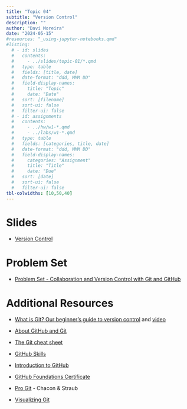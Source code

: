 ```yaml
---
title: "Topic 04"
subtitle: "Version Control"
description: ""
author: "Davi Moreira"
date: "2024-05-15"
#resources: "_using-jupyter-notebooks.qmd"
#listing:
  # - id: slides
  #   contents:
  #     - ../slides/topic-01/*.qmd
  #   type: table
  #   fields: [title, date]
  #   date-format: "ddd, MMM DD"
  #   field-display-names:
  #     title: "Topic"
  #     date: "Date"
  #   sort: [filename]
  #   sort-ui: false
  #   filter-ui: false
  # - id: assignments
  #   contents:
  #     - ../hw/w1-*.qmd
  #     - ../labs/w1-*.qmd
  #   type: table
  #   fields: [categories, title, date]
  #   date-format: "ddd, MMM DD"
  #   field-display-names:
  #     categories: "Assignment"
  #     title: "Title"
  #     date: "Due"
  #   sort: [date]
  #   sort-ui: false
  #   filter-ui: false
tbl-colwidths: [10,50,40]
---
```


# Slides

-   [Version Control](/slides/slides-topic-04.html){target="_blank"}

```{=html}
<!---

-   [Computational Literacy](/slides/slides-topic-02-01.html){target="_blank"}

-   [Command Line](/slides/slides-topic-02-02-aux.html){target="_blank"}

--->
```
```{=html}
<!---

# Lecture Material


-   Basics of Command Line (very short piece): [html](/lecture_material/material-topic-02/basics_of_cmd.html){target="_blank"}, [notebook](https://minhaskamal.github.io/DownGit/#/home?url=https://github.com/davi-moreira/2024S_dsc_emory_qtm_350/blob/main/lecture_material/material-topic-02/_basics_of_cmd.ipynb){target="_blank"} <!--- to generate the link: https://minhaskamal.github.io/DownGit/#/home --->
```
```{=html}
<!---<a href="
https://davi-moreira.github.io/2024S_dsc_emory_qtm_350/lecture_material/material-topic-02/_basics_of_cmd.ipynb" download> notebook </a>--->
```
```{=html}
<!---

-   Basics of Command Line (slides material):[`.zip`](https://minhaskamal.github.io/DownGit/#/home?url=https://github.com/davi-moreira/2024S_dsc_emory_qtm_350/blob/main/lecture_material/material-topic-02/examples.zip){target="_blank"}

-   Practice Activity - Exploring the Command Line: [html](/lecture_material/material-topic-02/command_line_activity.html){target="_blank"}

--->
```
# Problem Set

-   [Problem Set - Collaboration and Version Control with Git and GitHub](/lecture_material/material-topic-04/problem_set_version_control.html){target="_blank"}

# Additional Resources

-   [What is Git? Our beginner's guide to version control](https://github.blog/2024-05-27-what-is-git-our-beginners-guide-to-version-control/) and [video](https://www.youtube.com/watch?v=r8jQ9hVA2qs){target="_blank"}

-   [About GitHub and Git](https://docs.github.com/en/get-started/start-your-journey/about-github-and-git){target="_blank"}

-   [The Git cheat sheet](https://education.github.com/git-cheat-sheet-education.pdf){target="_blank"}

-   [GitHub Skills](https://skills.github.com/){target="_blank"}

-   [Introduction to GitHub](https://github.com/skills/introduction-to-github){target="_blank"}

-   [GitHub Foundations Certificate](https://learn.microsoft.com/en-us/collections/o1njfe825p602p){target="_blank"}

-   [Pro Git](https://git-scm.com/book/en/v2){target="_blank"} - Chacon & Straub

```{=html}
<!---
    -   [Ch. 1: Getting Started](https://git-scm.com/book/en/v2/Getting-Started-About-Version-Control){target="_blank"}; Read 1.1 - 1.3

    -   [Ch. 2: Git Basics](https://git-scm.com/book/en/v2/Git-Basics-Getting-a-Git-Repository){target="_blank"}; Only read 2.1 - 2.5

    -   [Ch. 3: Git Branching](https://git-scm.com/book/en/v2/Git-Branching-Branches-in-a-Nutshell){target="_blank"}

-   More on Git/Github in Pro Git:

    -   [Read 1.4 - 1.7](https://git-scm.com/book/en/v2/Getting-Started-The-Command-Line){target="_blank"} for help on installation and commandline

    -   Read [Ch. 6](https://git-scm.com/book/en/v2/GitHub-Account-Setup-and-Configuration){target="_blank"} for more information regarding Git + Github.

-   [Ch. 13 Detect Git from RStudio -Happy Git with R](https://happygitwithr.com/rstudio-see-git.html){target="_blank"} - Bryan, Jenny & Jim Hester

--->
```
-   [Visualizing Git](https://git-school.github.io/visualizing-git/){target="_blank"}
